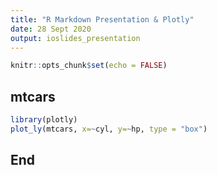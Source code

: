 ---
title: "R Markdown Presentation & Plotly"
date: 28 Sept 2020
output: ioslides_presentation
---

```{r setup, include=FALSE}
knitr::opts_chunk$set(echo = FALSE)
```

## mtcars

```{r message=FALSE, warning=FALSE}
library(plotly)
plot_ly(mtcars, x=~cyl, y=~hp, type = "box")
```

## End



